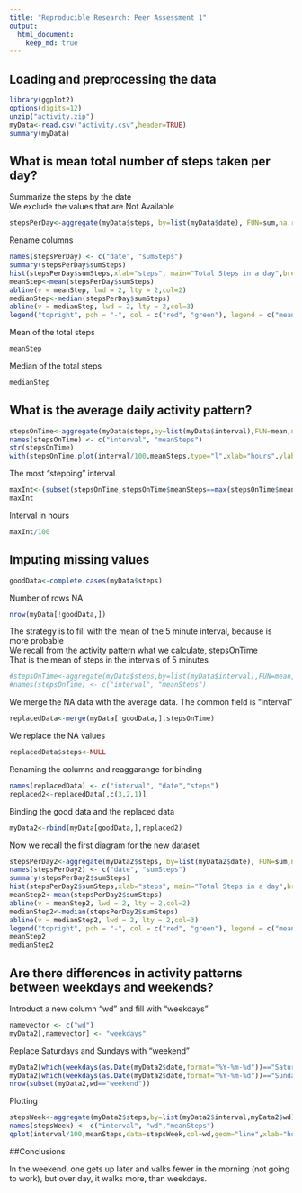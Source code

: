 ```yaml
---
title: "Reproducible Research: Peer Assessment 1"
output: 
  html_document:
    keep_md: true
---
```



## Loading and preprocessing the data

```r
library(ggplot2)
options(digits=12)
unzip("activity.zip")
myData<-read.csv("activity.csv",header=TRUE)
summary(myData)
```

## What is mean total number of steps taken per day?

Summarize the steps by the date  
We exclude the values that are Not Available
```r
stepsPerDay<-aggregate(myData$steps, by=list(myData$date), FUN=sum,na.rm=TRUE)
```
Rename columns
```r
names(stepsPerDay) <- c("date", "sumSteps")
summary(stepsPerDay$sumSteps)
hist(stepsPerDay$sumSteps,xlab="steps", main="Total Steps in a day",breaks=10)
meanStep<-mean(stepsPerDay$sumSteps)
abline(v = meanStep, lwd = 2, lty = 2,col=2)
medianStep<-median(stepsPerDay$sumSteps)
abline(v = medianStep, lwd = 2, lty = 2,col=3)
legend("topright", pch = "-", col = c("red", "green"), legend = c("mean", "median"))
```
  
Mean of the total steps
```r
meanStep
```
Median of the total steps
```r
medianStep
```
## What is the average daily activity pattern?

```r
stepsOnTime<-aggregate(myData$steps,by=list(myData$interval),FUN=mean,na.rm=TRUE)
names(stepsOnTime) <- c("interval", "meanSteps")
str(stepsOnTime)
with(stepsOnTime,plot(interval/100,meanSteps,type="l",xlab="hours",ylab="Means of steps",main="Means of Steps in 2 month interval"))
```
  
The most "stepping" interval
```r
maxInt<-(subset(stepsOnTime,stepsOnTime$meanSteps==max(stepsOnTime$meanSteps)))$interval
maxInt
```
Interval in hours
```r
maxInt/100
```
## Imputing missing values

```r
goodData<-complete.cases(myData$steps)
```
Number of rows NA
```r
nrow(myData[!goodData,])
```
The strategy is to fill with the mean of the 5 minute interval, because is more probable  
We recall from the activity pattern what we calculate, stepsOnTime  
That is the mean of steps in the intervals of 5 minutes
```r
#stepsOnTime<-aggregate(myData$steps,by=list(myData$interval),FUN=mean,na.rm=TRUE)
#names(stepsOnTime) <- c("interval", "meanSteps")
```
We merge the NA data with the average data. The common field is "interval"
```r
replacedData<-merge(myData[!goodData,],stepsOnTime)
```
We replace the NA values
```r
replacedData$steps<-NULL
```
Renaming the columns and reaggarange for binding
```r
names(replacedData) <- c("interval", "date","steps")
replaced2<-replacedData[,c(3,2,1)]
```
Binding the good data and the replaced data
```r
myData2<-rbind(myData[goodData,],replaced2)
```
Now we recall the first diagram for the new dataset
```r
stepsPerDay2<-aggregate(myData2$steps, by=list(myData2$date), FUN=sum,na.rm=TRUE)
names(stepsPerDay2) <- c("date", "sumSteps")
summary(stepsPerDay2$sumSteps)
hist(stepsPerDay2$sumSteps,xlab="steps", main="Total Steps in a day",breaks=10)
meanStep2<-mean(stepsPerDay2$sumSteps)
abline(v = meanStep2, lwd = 2, lty = 2,col=2)
medianStep2<-median(stepsPerDay2$sumSteps)
abline(v = medianStep2, lwd = 2, lty = 2,col=3)
legend("topright", pch = "-", col = c("red", "green"), legend = c("mean", "median"))
meanStep2
medianStep2
```

## Are there differences in activity patterns between weekdays and weekends?

Introduct a new column "wd" and fill with "weekdays"
```r
namevector <- c("wd")
myData2[,namevector] <- "weekdays"
```
Replace Saturdays and Sundays with "weekend"
```r
myData2[which(weekdays(as.Date(myData2$date,format="%Y-%m-%d"))=="Saturday", arr.ind=TRUE), 4] <- "weekend"
myData2[which(weekdays(as.Date(myData2$date,format="%Y-%m-%d"))=="Sunday", arr.ind=TRUE), 4] <- "weekend"
nrow(subset(myData2,wd=="weekend"))
```
Plotting
```r
stepsWeek<-aggregate(myData2$steps,by=list(myData2$interval,myData2$wd),FUN=mean,na.rm=TRUE)
names(stepsWeek) <- c("interval", "wd","meanSteps")
qplot(interval/100,meanSteps,data=stepsWeek,col=wd,geom="line",xlab="hours")
```

##Conclusions

In the weekend, one gets up later and valks fewer in the morning (not going to work), but over day, it walks more, than weekdays.